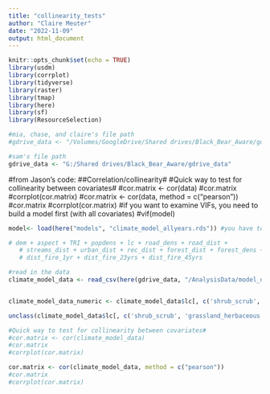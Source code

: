 ```yaml
---
title: "collinearity_tests"
author: "Claire Meuter"
date: "2022-11-09"
output: html_document
---
```


```r
knitr::opts_chunk$set(echo = TRUE)
library(usdm)
library(corrplot)
library(tidyverse)
library(raster)
library(tmap)
library(here)
library(sf)
library(ResourceSelection)

#mia, chase, and claire's file path
#gdrive_data <- "/Volumes/GoogleDrive/Shared drives/Black_Bear_Aware/gdrive_data"

#sam's file path
gdrive_data <- "G:/Shared drives/Black_Bear_Aware/gdrive_data"


```

#from Jason's code: 
##Correlation/collinearity#
#Quick way to test for collinearity between covariates#
#cor.matrix <- cor(data)
#cor.matrix
#corrplot(cor.matrix)
#cor.matrix <- cor(data, method = c("pearson"))
#cor.matrix
#corrplot(cor.matrix)
#if you want to examine VIFs, you need to build a model first (with all covariates)
#vif(model)

```r
model<- load(here("models", "climate_model_allyears.rds")) #you have to name the object "model or it will not read in right

# dem + aspect + TRI + popdens + lc + road_dens + road_dist + 
   # streams_dist + urban_dist + rec_dist + forest_dist + forest_dens + 
   # dist_fire_1yr + dist_fire_23yrs + dist_fire_45yrs

```

```r
#read in the data
climate_model_data <- read_csv(here(gdrive_data, "/AnalysisData/model_df_climate/11_10_2022/climate_model_data_allyears.csv"))


climate_model_data_numeric <- climate_model_data$lc[, c('shrub_scrub', 'grassland_herbaceous','barren_land', 'forest', 'dev_open_space', 'planted_cultivated', 'open_water', 'dev_low_int', 'dev_med_int', 'dev_high_int', 'wetlands', 'undefined', 'perrenial_ice_snow', 'NA' )] <- sapply(climate_model_data$lc[, c('shrub_scrub', 'grassland_herbaceous','barren_land', 'forest', 'dev_open_space', 'planted_cultivated', 'open_water', 'dev_low_int', 'dev_med_int', 'dev_high_int', 'wetlands', 'undefined', 'perrenial_ice_snow', 'NA' )], unclass)
```
```r
unclass(climate_model_data$lc[, c('shrub_scrub', 'grassland_herbaceous','barren_land', 'forest', 'dev_open_space', 'planted_cultivated', 'open_water', 'dev_low_int', 'dev_med_int', 'dev_high_int', 'wetlands', 'undefined', 'perrenial_ice_snow', 'NA' )]
```


```r
#Quick way to test for collinearity between covariates#
#cor.matrix <- cor(climate_model_data)
#cor.matrix
#corrplot(cor.matrix)

cor.matrix <- cor(climate_model_data, method = c("pearson"))
#cor.matrix
#corrplot(cor.matrix)

```

